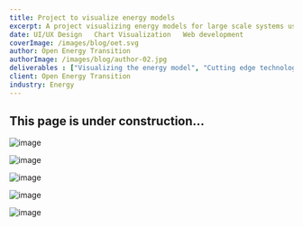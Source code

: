 ```yaml
---
title: Project to visualize energy models
excerpt: A project visualizing energy models for large scale systems using cutting edge technologies.
date: UI/UX Design   Chart Visualization   Web development
coverImage: /images/blog/oet.svg
author: Open Energy Transition
authorImage: /images/blog/author-02.jpg
deliverables : ["Visualizing the energy model", "Cutting edge technologies", "Large scale systems"]
client: Open Energy Transition
industry: Energy
---
```


## **This page is under construction...**





![image](/images/blog/oet-project-1.png)


![image](/images/blog/oet-project-4.png)


![image](/images/blog/oet-project-2.png)


![image](/images/blog/oet-project-5.png)


![image](/images/blog/oet-project-3.png)
